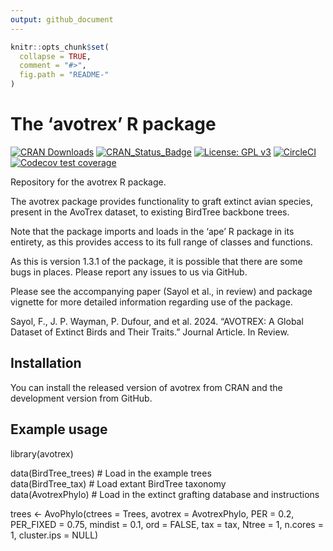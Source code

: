 ```yaml
---
output: github_document
---
```


```r
knitr::opts_chunk$set(
  collapse = TRUE,
  comment = "#>",
  fig.path = "README-"
)
```


# The 'avotrex' R package
[![CRAN Downloads](http://cranlogs.r-pkg.org/badges/grand-total/avotrex)](https://cran.r-project.org/package=avotrex)
[![CRAN_Status_Badge](http://www.r-pkg.org/badges/version/avotrex)](https://cran.r-project.org/package=avotrex)
[![License: GPL v3](https://img.shields.io/badge/License-GPLv3-yellow.svg)](https://www.gnu.org/licenses/gpl-3.0)
[![CircleCI](https://circleci.com/gh/joe-wayman/avotrex/tree/main.svg?style=svg)](https://app.circleci.com/pipelines/github/joe-wayman/avotrex?branch=main)
[![Codecov test coverage](https://codecov.io/gh/joe-wayman/avotrex/branch/main/graph/badge.svg)](https://app.codecov.io/gh/joe-wayman/avotrex?branch=main)


Repository for the avotrex R package.  

The avotrex package provides functionality to graft extinct avian species, present in the AvoTrex dataset, to existing BirdTree backbone trees. 

Note that the package imports and loads in the 'ape' R package in its entirety,
as this provides access to its full range of classes and functions.

As this is version 1.3.1 of the package, it is possible that there are some bugs in places. Please report any issues to us via GitHub.

Please see the accompanying paper (Sayol et al., in review) and package vignette for more detailed information regarding use of the package.

Sayol, F., J. P. Wayman, P. Dufour, and et al. 2024. “AVOTREX: A Global Dataset of Extinct Birds and Their Traits.” Journal Article. In Review.

## Installation

You can install the released version of avotrex from CRAN and the development version from GitHub.

## Example usage

library(avotrex)

data(BirdTree_trees) # Load in the example trees   
data(BirdTree_tax)   # Load extant BirdTree taxonomy  
data(AvotrexPhylo)   # Load in the extinct grafting database and instructions  

trees <- AvoPhylo(ctrees = Trees, 
avotrex = AvotrexPhylo, PER = 0.2, 
PER_FIXED = 0.75, mindist = 0.1, 
ord = FALSE, tax = tax, 
Ntree = 1, n.cores = 1, cluster.ips = NULL)

